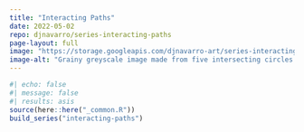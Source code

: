 ```yaml
---
title: "Interacting Paths"
date: 2022-05-02
repo: djnavarro/series-interacting-paths
page-layout: full
image: "https://storage.googleapis.com/djnavarro-art/series-interacting-paths/800/pollen_78_7904.jpg"
image-alt: "Grainy greyscale image made from five intersecting circles with numerous paths creating a textured look"
---
```

   
::: {.grid}
  
```r
#| echo: false
#| message: false
#| results: asis
source(here::here("_common.R"))
build_series("interacting-paths")
```
   
:::
   
